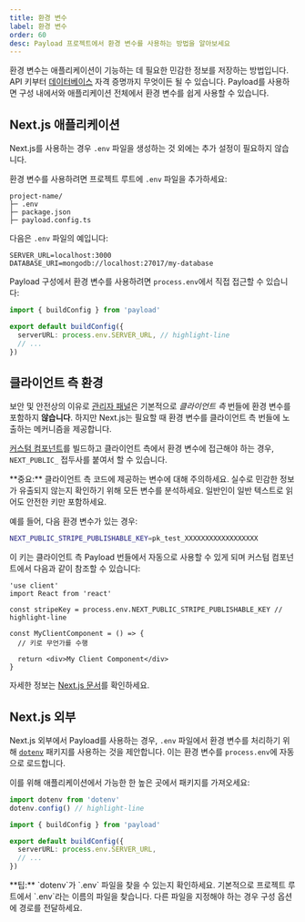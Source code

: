 ```yaml
---
title: 환경 변수
label: 환경 변수
order: 60
desc: Payload 프로젝트에서 환경 변수를 사용하는 방법을 알아보세요
---
```


환경 변수는 애플리케이션이 기능하는 데 필요한 민감한 정보를 저장하는 방법입니다. API 키부터 [데이터베이스](../database/overview) 자격 증명까지 무엇이든 될 수 있습니다. Payload를 사용하면 구성 내에서와 애플리케이션 전체에서 환경 변수를 쉽게 사용할 수 있습니다.

## Next.js 애플리케이션

Next.js를 사용하는 경우 `.env` 파일을 생성하는 것 외에는 추가 설정이 필요하지 않습니다.

환경 변수를 사용하려면 프로젝트 루트에 `.env` 파일을 추가하세요:

```plaintext
project-name/
├─ .env
├─ package.json
├─ payload.config.ts
```

다음은 `.env` 파일의 예입니다:

```plaintext
SERVER_URL=localhost:3000
DATABASE_URI=mongodb://localhost:27017/my-database
```

Payload 구성에서 환경 변수를 사용하려면 `process.env`에서 직접 접근할 수 있습니다:
```ts
import { buildConfig } from 'payload'

export default buildConfig({
  serverURL: process.env.SERVER_URL, // highlight-line
  // ...
})
```

## 클라이언트 측 환경

보안 및 안전상의 이유로 [관리자 패널](../admin/overview)은 기본적으로 _클라이언트 측_ 번들에 환경 변수를 포함하지 **않습니다**. 하지만 Next.js는 필요할 때 환경 변수를 클라이언트 측 번들에 노출하는 메커니즘을 제공합니다.

[커스텀 컴포넌트](../custom-components/overview)를 빌드하고 클라이언트 측에서 환경 변수에 접근해야 하는 경우, `NEXT_PUBLIC_` 접두사를 붙여서 할 수 있습니다.

<Banner type="warning">
  **중요:** 클라이언트 측 코드에 제공하는 변수에 대해 주의하세요. 실수로
  민감한 정보가 유출되지 않는지 확인하기 위해 모든 변수를 분석하세요.
  일반인이 일반 텍스트로 읽어도 안전한 키만 포함하세요.
</Banner>

예를 들어, 다음 환경 변수가 있는 경우:

```bash
NEXT_PUBLIC_STRIPE_PUBLISHABLE_KEY=pk_test_XXXXXXXXXXXXXXXXXX
```

이 키는 클라이언트 측 Payload 번들에서 자동으로 사용할 수 있게 되며 커스텀 컴포넌트에서 다음과 같이 참조할 수 있습니다:

```tsx
'use client'
import React from 'react'

const stripeKey = process.env.NEXT_PUBLIC_STRIPE_PUBLISHABLE_KEY // highlight-line

const MyClientComponent = () => {
  // 키로 무언가를 수행

  return <div>My Client Component</div>
}
```

자세한 정보는 [Next.js 문서](https://nextjs.org/docs/app/building-your-application/configuring/environment-variables)를 확인하세요.

## Next.js 외부

Next.js 외부에서 Payload를 사용하는 경우, `.env` 파일에서 환경 변수를 처리하기 위해 [`dotenv`](https://www.npmjs.com/package/dotenv) 패키지를 사용하는 것을 제안합니다. 이는 환경 변수를 `process.env`에 자동으로 로드합니다.

이를 위해 애플리케이션에서 가능한 한 높은 곳에서 패키지를 가져오세요:

```ts
import dotenv from 'dotenv'
dotenv.config() // highlight-line

import { buildConfig } from 'payload'

export default buildConfig({
  serverURL: process.env.SERVER_URL,
  // ...
})
```

<Banner type="warning">
  **팁:** `dotenv`가 `.env` 파일을 찾을 수 있는지 확인하세요. 기본적으로
  프로젝트 루트에서 `.env`라는 이름의 파일을 찾습니다. 다른 파일을
  지정해야 하는 경우 구성 옵션에 경로를 전달하세요.
</Banner>